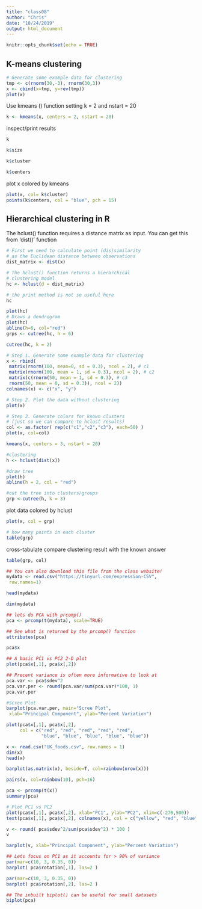 ```yaml
---
title: "class08"
author: "Chris"
date: "10/24/2019"
output: html_document
---
```


```r
knitr::opts_chunk$set(echo = TRUE)
```

## K-means clustering

```r
# Generate some example data for clustering
tmp <- c(rnorm(30,-3), rnorm(30,3))
x <- cbind(x=tmp, y=rev(tmp))
plot(x)
```

Use kmeans () function setting k = 2 and nstart = 20
```r
k <- kmeans(x, centers = 2, nstart = 20)
```

inspect/print results

```r
k
```

```r
k$size
```

```r
k$cluster
```

```r
k$centers
```


plot x colored by kmeans


```r
plot(x, col= k$cluster)
points(k$centers, col = "blue", pch = 15)
```






## Hierarchical clustering in R
The hclust() function requires a distance matrix as input.
You can get this from 'dist()' function

```r
# First we need to calculate point (dis)similarity
# as the Euclidean distance between observations
dist_matrix <- dist(x)

# The hclust() function returns a hierarchical
# clustering model
hc <- hclust(d = dist_matrix)

# the print method is not so useful here
hc 
```

```r
plot(hc)
# Draws a dendrogram
plot(hc)
abline(h=6, col="red")
grps <- cutree(hc, h = 6)
```


```r
cutree(hc, k = 2)
```


```r
# Step 1. Generate some example data for clustering
x <- rbind(
 matrix(rnorm(100, mean=0, sd = 0.3), ncol = 2), # c1
 matrix(rnorm(100, mean = 1, sd = 0.3), ncol = 2), # c2
 matrix(c(rnorm(50, mean = 1, sd = 0.3), # c3
 rnorm(50, mean = 0, sd = 0.3)), ncol = 2))
colnames(x) <- c("x", "y")

# Step 2. Plot the data without clustering
plot(x)

# Step 3. Generate colors for known clusters
# (just so we can compare to hclust results)
col <- as.factor( rep(c("c1","c2","c3"), each=50) )
plot(x, col=col)
```

```r
kmeans(x, centers = 3, nstart = 20)
```

```r
#clustering
h <- hclust(dist(x))

#draw tree
plot(h)
abline(h = 2, col = "red")

#cut the tree into clusters/groups
grp <-cutree(h, k = 3)
```

plot data colored by hclust

```r
plot(x, col = grp)

# how many points in each cluster
table(grp)
```

cross-tabulate compare clustering result with the known answer

```r
table(grp, col)
```




```r
## You can also download this file from the class website!
mydata <- read.csv("https://tinyurl.com/expression-CSV",
 row.names=1)

head(mydata)


```

```r
dim(mydata)
```



```r
## lets do PCA with prcomp()
pca <- prcomp(t(mydata), scale=TRUE) 

## See what is returned by the prcomp() function
attributes(pca) 
```

```r
pca$x
```

```r
## A basic PC1 vs PC2 2-D plot
plot(pca$x[,1], pca$x[,2]) 

## Precent variance is often more informative to look at
pca.var <- pca$sdev^2
pca.var.per <- round(pca.var/sum(pca.var)*100, 1)
pca.var.per

#Scree Plot
barplot(pca.var.per, main="Scree Plot",
 xlab="Principal Component", ylab="Percent Variation")
```


```r
plot(pca$x[,1], pca$x[,2],
     col = c("red", "red", "red", "red", "red",
             "blue", "blue", "blue", "blue", "blue"))
```



```r
x <- read.csv("UK_foods.csv", row.names = 1)
dim(x)
head(x)


```


```r
barplot(as.matrix(x), beside=T, col=rainbow(nrow(x)))
```


```r
pairs(x, col=rainbow(10), pch=16)
```



```r
pca <- prcomp(t(x))
summary(pca)
```










```r
# Plot PC1 vs PC2
plot(pca$x[,1], pca$x[,2], xlab="PC1", ylab="PC2", xlim=c(-270,500))
text(pca$x[,1], pca$x[,2], colnames(x), col = c("yellow", "red", "blue", "green" ))
```


```r
v <- round( pca$sdev^2/sum(pca$sdev^2) * 100 )
v

barplot(v, xlab="Principal Component", ylab="Percent Variation")
```


```r
## Lets focus on PC1 as it accounts for > 90% of variance 
par(mar=c(10, 3, 0.35, 0))
barplot( pca$rotation[,1], las=2 )

```



```r
par(mar=c(10, 3, 0.35, 0))
barplot( pca$rotation[,2], las=2 )
```



```r
## The inbuilt biplot() can be useful for small datasets 
biplot(pca)

```






